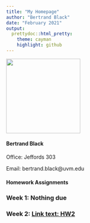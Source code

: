 ```yaml
---
title: "My Homepage"
author: "Bertrand Black"
date: "February 2021"
output:
  prettydoc::html_pretty:
    theme: cayman
    highlight: github
---
```

<p align="center">
<img src="PhotoName.jpg" width = "200" height ="200" />

#### Bertrand Black
Office: Jeffords 303
 
Email: bertrand.black@uvm.edu

#### Homework Assignments

### Week 1: **Nothing due**

### Week 2: [Link text: HW2](HW2.html) 
